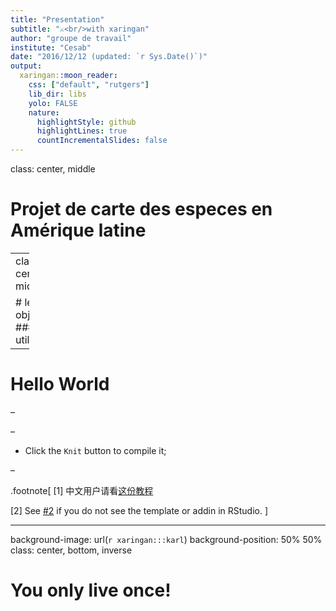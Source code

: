 ```yaml
---
title: "Presentation"
subtitle: "⚔<br/>with xaringan"
author: "groupe de travail"
institute: "Cesab"
date: "2016/12/12 (updated: `r Sys.Date()`)"
output:
  xaringan::moon_reader:
    css: ["default", "rutgers"]
    lib_dir: libs
    yolo: FALSE
    nature:
      highlightStyle: github
      highlightLines: true
      countIncrementalSlides: false
---
```


class: center, middle

# Projet de carte des especes en Amérique latine

---
class: center, middle

# les objectifs
### utiliser 

---

# Hello World


--



--

- Click the `Knit` button to compile it;

--


.footnote[
[1] 中文用户请看[这份教程](http://slides.yihui.name/xaringan/zh-CN.html)

[2] See [#2](https://github.com/yihui/xaringan/issues/2) if you do not see the template or addin in RStudio.
]

---
background-image: url(`r xaringan:::karl`)
background-position: 50% 50%
class: center, bottom, inverse

# You only live once!


